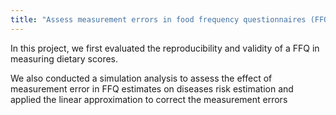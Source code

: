 ```yaml
---
title: "Assess measurement errors in food frequency questionnaires (FFQ) derived estimates"
---
```



In this project, we first evaluated the reproducibility and validity of
a FFQ in measuring dietary scores. 

We also conducted a simulation analysis to assess the effect of
measurement error in FFQ estimates on diseases risk estimation and
applied the linear approximation to correct the measurement errors 